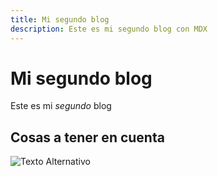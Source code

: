 ```yaml
---
title: Mi segundo blog
description: Este es mi segundo blog con MDX
---
```


# Mi segundo blog

Este es mi *segundo* blog

## Cosas a tener en cuenta

![Texto Alternativo](/next.svg)
